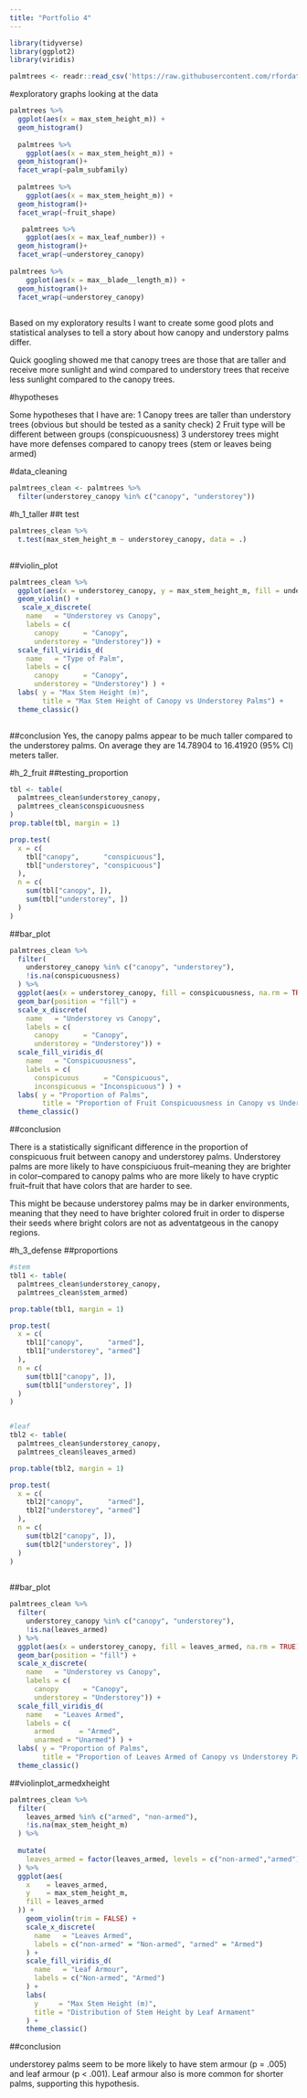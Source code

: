 ```yaml
---
title: "Portfolio 4"
---
```


```r
library(tidyverse) 
library(ggplot2)
library(viridis)

```



```r
palmtrees <- readr::read_csv('https://raw.githubusercontent.com/rfordatascience/tidytuesday/main/data/2025/2025-03-18/palmtrees.csv')

```
#exploratory graphs looking at the data

```r
palmtrees %>%
  ggplot(aes(x = max_stem_height_m)) +
  geom_histogram()
  
  palmtrees %>%
    ggplot(aes(x = max_stem_height_m)) +
  geom_histogram()+
  facet_wrap(~palm_subfamily)
  
  palmtrees %>%
    ggplot(aes(x = max_stem_height_m)) +
  geom_histogram()+
  facet_wrap(~fruit_shape)

   palmtrees %>%
    ggplot(aes(x = max_leaf_number)) +
  geom_histogram()+
  facet_wrap(~understorey_canopy)
   
palmtrees %>%
    ggplot(aes(x = max__blade__length_m)) +
  geom_histogram()+
  facet_wrap(~understorey_canopy)
  
```


Based on my exploratory results I want to create some good plots and statistical analyses to tell a story about how canopy and understory palms differ.

Quick googling showed me that canopy trees are those that are taller and receive more sunlight and wind compared to understory trees that receive less sunlight compared to the canopy trees.

#hypotheses

Some hypotheses that I have are:
1 Canopy trees are taller than understory trees (obvious but should be tested as a sanity check)
2 Fruit type will be different between groups (conspicuousness)
3  understorey trees might have more defenses compared to canopy trees (stem or leaves being armed)

#data_cleaning
```r
palmtrees_clean <- palmtrees %>%
  filter(understorey_canopy %in% c("canopy", "understorey"))
```

#h_1_taller
##t test

```r
palmtrees_clean %>%
  t.test(max_stem_height_m ~ understorey_canopy, data = .)
 
```

##violin_plot
```r
palmtrees_clean %>%
  ggplot(aes(x = understorey_canopy, y = max_stem_height_m, fill = understorey_canopy)) +
  geom_violin() +
   scale_x_discrete(
    name   = "Understorey vs Canopy",          
    labels = c(
      canopy      = "Canopy",
      understorey = "Understorey")) +
  scale_fill_viridis_d(
    name   = "Type of Palm",
    labels = c(
      canopy      = "Canopy",
      understorey = "Understorey") ) +
  labs( y = "Max Stem Height (m)", 
        title = "Max Stem Height of Canopy vs Understorey Palms") +
  theme_classic()
  
```

##conclusion
Yes, the canopy palms appear to be much taller compared to the understorey palms. On average they are 14.78904 to 16.41920 (95% CI) meters taller.

#h_2_fruit
##testing_proportion
```r
tbl <- table(
  palmtrees_clean$understorey_canopy,
  palmtrees_clean$conspicuousness
)
prop.table(tbl, margin = 1)

prop.test(
  x = c(
    tbl["canopy",      "conspicuous"],    
    tbl["understorey", "conspicuous"]     
  ),
  n = c(
    sum(tbl["canopy", ]),                 
    sum(tbl["understorey", ])             
  )
)
```

##bar_plot
```r
palmtrees_clean %>%
  filter(
    understorey_canopy %in% c("canopy", "understorey"),
    !is.na(conspicuousness)
  ) %>%
  ggplot(aes(x = understorey_canopy, fill = conspicuousness, na.rm = TRUE)) +
  geom_bar(position = "fill") +
  scale_x_discrete(
    name   = "Understorey vs Canopy",          
    labels = c(
      canopy      = "Canopy",
      understorey = "Understorey")) +
  scale_fill_viridis_d(
    name   = "Conspicuousness",
    labels = c(
      conspicuous      = "Conspicuous",
      inconspicuous = "Inconspicuous") ) +
  labs( y = "Proportion of Palms", 
        title = "Proportion of Fruit Conspicuousness in Canopy vs Understorey Palms") +
  theme_classic()
```


##conclusion

There is a statistically significant difference in the proportion of conspicuous fruit between canopy and understorey palms. Understorey palms are more likely to have conspiciuous fruit--meaning they are brighter in color--compared to canopy palms who are more likely to have cryptic fruit--fruit that have colors that are harder to see.

This might be because understorey palms may be in darker environments, meaning that they need to have brighter colored fruit in order to disperse their seeds where bright colors are not as adventatgeous in the canopy regions. 

#h_3_defense
##proportions
```r

#stem
tbl1 <- table(
  palmtrees_clean$understorey_canopy,
  palmtrees_clean$stem_armed)

prop.table(tbl1, margin = 1)

prop.test(
  x = c(
    tbl1["canopy",      "armed"],    
    tbl1["understorey", "armed"]     
  ),
  n = c(
    sum(tbl1["canopy", ]),           
    sum(tbl1["understorey", ])       
  )
)


#leaf
tbl2 <- table(
  palmtrees_clean$understorey_canopy,
  palmtrees_clean$leaves_armed)

prop.table(tbl2, margin = 1)

prop.test(
  x = c(
    tbl2["canopy",      "armed"],    
    tbl2["understorey", "armed"]     
  ),
  n = c(
    sum(tbl2["canopy", ]),           
    sum(tbl2["understorey", ])       
  )
)
  
```
##bar_plot
```r
palmtrees_clean %>%
  filter(
    understorey_canopy %in% c("canopy", "understorey"),
    !is.na(leaves_armed)
  ) %>%
  ggplot(aes(x = understorey_canopy, fill = leaves_armed, na.rm = TRUE)) +
  geom_bar(position = "fill") +
  scale_x_discrete(
    name   = "Understorey vs Canopy",          
    labels = c(
      canopy      = "Canopy",
      understorey = "Understorey")) +
  scale_fill_viridis_d(
    name   = "Leaves Armed",
    labels = c(
      armed      = "Armed",
      unarmed = "Unarmed") ) +
  labs( y = "Proportion of Palms", 
        title = "Proportion of Leaves Armed of Canopy vs Understorey Palms") +
  theme_classic()
```

##violinplot_armedxheight
```r
palmtrees_clean %>%
  filter(
    leaves_armed %in% c("armed", "non-armed"),
    !is.na(max_stem_height_m)
  ) %>%
  
  mutate(
    leaves_armed = factor(leaves_armed, levels = c("non-armed","armed"))
  ) %>%
  ggplot(aes(
    x    = leaves_armed,
    y    = max_stem_height_m,
    fill = leaves_armed
  )) +
    geom_violin(trim = FALSE) +
    scale_x_discrete(
      name   = "Leaves Armed",
      labels = c("non-armed" = "Non-armed", "armed" = "Armed")
    ) +
    scale_fill_viridis_d(
      name   = "Leaf Armour",
      labels = c("Non-armed", "Armed")
    ) +
    labs(
      y     = "Max Stem Height (m)",
      title = "Distribution of Stem Height by Leaf Armament"
    ) +
    theme_classic()
```

##conclusion

understorey palms seem to be more likely to have stem armour (p = .005) and leaf armour (p < .001). Leaf armour also is more common for shorter palms, supporting this hypothesis. 